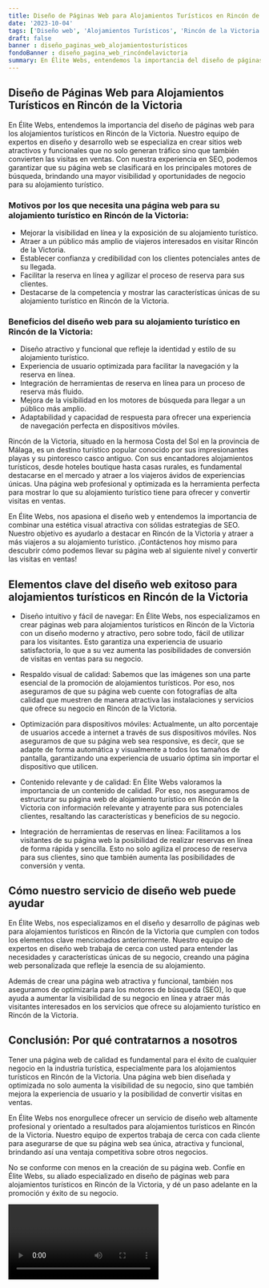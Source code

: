 ```yaml
---
title: Diseño de Páginas Web para Alojamientos Turísticos en Rincón de la Victoria
date: '2023-10-04'
tags: ['Diseño web', 'Alojamientos Turísticos', 'Rincón de la Victoria']
draft: false
banner : diseño_paginas_web_alojamientosturísticos
fondoBanner : diseño_pagina_web_rincóndelavictoria
summary: En Élite Webs, entendemos la importancia del diseño de páginas web para los alojamientos turísticos en Rincón de la Victoria. Nuestro equipo de expertos en diseño y desarrollo web se especializa en crear sitios web atractivos y funcionales que no solo generan tráfico sino que también convierten las visitas en ventas. Con nuestra experiencia en SEO, podemos garantizar que su página web se clasificará en los principales motores de búsqueda, brindando una mayor visibilidad y oportunidades de negocio para su alojamiento turístico.
---
```


## Diseño de Páginas Web para Alojamientos Turísticos en Rincón de la Victoria

En Élite Webs, entendemos la importancia del diseño de páginas web para los alojamientos turísticos en Rincón de la Victoria. Nuestro equipo de expertos en diseño y desarrollo web se especializa en crear sitios web atractivos y funcionales que no solo generan tráfico sino que también convierten las visitas en ventas. Con nuestra experiencia en SEO, podemos garantizar que su página web se clasificará en los principales motores de búsqueda, brindando una mayor visibilidad y oportunidades de negocio para su alojamiento turístico.

### Motivos por los que necesita una página web para su alojamiento turístico en Rincón de la Victoria:

- Mejorar la visibilidad en línea y la exposición de su alojamiento turístico.
- Atraer a un público más amplio de viajeros interesados en visitar Rincón de la Victoria.
- Establecer confianza y credibilidad con los clientes potenciales antes de su llegada.
- Facilitar la reserva en línea y agilizar el proceso de reserva para sus clientes.
- Destacarse de la competencia y mostrar las características únicas de su alojamiento turístico en Rincón de la Victoria.

### Beneficios del diseño web para su alojamiento turístico en Rincón de la Victoria:

- Diseño atractivo y funcional que refleje la identidad y estilo de su alojamiento turístico.
- Experiencia de usuario optimizada para facilitar la navegación y la reserva en línea.
- Integración de herramientas de reserva en línea para un proceso de reserva más fluido.
- Mejora de la visibilidad en los motores de búsqueda para llegar a un público más amplio.
- Adaptabilidad y capacidad de respuesta para ofrecer una experiencia de navegación perfecta en dispositivos móviles.

Rincón de la Victoria, situado en la hermosa Costa del Sol en la provincia de Málaga, es un destino turístico popular conocido por sus impresionantes playas y su pintoresco casco antiguo. Con sus encantadores alojamientos turísticos, desde hoteles boutique hasta casas rurales, es fundamental destacarse en el mercado y atraer a los viajeros ávidos de experiencias únicas. Una página web profesional y optimizada es la herramienta perfecta para mostrar lo que su alojamiento turístico tiene para ofrecer y convertir visitas en ventas.

En Élite Webs, nos apasiona el diseño web y entendemos la importancia de combinar una estética visual atractiva con sólidas estrategias de SEO. Nuestro objetivo es ayudarlo a destacar en Rincón de la Victoria y atraer a más viajeros a su alojamiento turístico. ¡Contáctenos hoy mismo para descubrir cómo podemos llevar su página web al siguiente nivel y convertir las visitas en ventas!

<GifSeo />

<Cta />

## Elementos clave del diseño web exitoso para alojamientos turísticos en Rincón de la Victoria

- Diseño intuitivo y fácil de navegar: En Élite Webs, nos especializamos en crear páginas web para alojamientos turísticos en Rincón de la Victoria con un diseño moderno y atractivo, pero sobre todo, fácil de utilizar para los visitantes. Esto garantiza una experiencia de usuario satisfactoria, lo que a su vez aumenta las posibilidades de conversión de visitas en ventas para su negocio.

- Respaldo visual de calidad: Sabemos que las imágenes son una parte esencial de la promoción de alojamientos turísticos. Por eso, nos aseguramos de que su página web cuente con fotografías de alta calidad que muestren de manera atractiva las instalaciones y servicios que ofrece su negocio en Rincón de la Victoria.

- Optimización para dispositivos móviles: Actualmente, un alto porcentaje de usuarios accede a internet a través de sus dispositivos móviles. Nos aseguramos de que su página web sea responsive, es decir, que se adapte de forma automática y visualmente a todos los tamaños de pantalla, garantizando una experiencia de usuario óptima sin importar el dispositivo que utilicen.

- Contenido relevante y de calidad: En Élite Webs valoramos la importancia de un contenido de calidad. Por eso, nos aseguramos de estructurar su página web de alojamiento turístico en Rincón de la Victoria con información relevante y atrayente para sus potenciales clientes, resaltando las características y beneficios de su negocio.

- Integración de herramientas de reservas en línea: Facilitamos a los visitantes de su página web la posibilidad de realizar reservas en línea de forma rápida y sencilla. Esto no solo agiliza el proceso de reserva para sus clientes, sino que también aumenta las posibilidades de conversión y venta.

## Cómo nuestro servicio de diseño web puede ayudar

En Élite Webs, nos especializamos en el diseño y desarrollo de páginas web para alojamientos turísticos en Rincón de la Victoria que cumplen con todos los elementos clave mencionados anteriormente. Nuestro equipo de expertos en diseño web trabaja de cerca con usted para entender las necesidades y características únicas de su negocio, creando una página web personalizada que refleje la esencia de su alojamiento.

Además de crear una página web atractiva y funcional, también nos aseguramos de optimizarla para los motores de búsqueda (SEO), lo que ayuda a aumentar la visibilidad de su negocio en línea y atraer más visitantes interesados en los servicios que ofrece su alojamiento turístico en Rincón de la Victoria.

## Conclusión: Por qué contratarnos a nosotros

Tener una página web de calidad es fundamental para el éxito de cualquier negocio en la industria turística, especialmente para los alojamientos turísticos en Rincón de la Victoria. Una página web bien diseñada y optimizada no solo aumenta la visibilidad de su negocio, sino que también mejora la experiencia de usuario y la posibilidad de convertir visitas en ventas.

En Élite Webs nos enorgullece ofrecer un servicio de diseño web altamente profesional y orientado a resultados para alojamientos turísticos en Rincón de la Victoria. Nuestro equipo de expertos trabaja de cerca con cada cliente para asegurarse de que su página web sea única, atractiva y funcional, brindando así una ventaja competitiva sobre otros negocios.

No se conforme con menos en la creación de su página web. Confíe en Élite Webs, su aliado especializado en diseño de páginas web para alojamientos turísticos en Rincón de la Victoria, y dé un paso adelante en la promoción y éxito de su negocio.

<Video />

<CtaBot job='Alojamientos Turísticos' city='Rincón de la Victoria'/>

<Gmaps query='Rincón de la Victoria+españa+maps' />